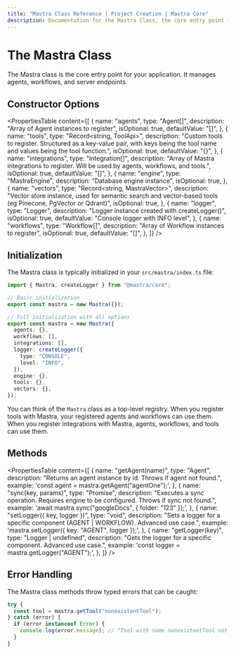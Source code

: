 ```yaml
---
title: "Mastra Class Reference | Project Creation | Mastra Core"
description: Documentation for the Mastra Class, the core entry point for managing agents, workflows, and server endpoints.
---
```


# The Mastra Class

The Mastra class is the core entry point for your application. It manages agents, workflows, and server endpoints.

## Constructor Options

<PropertiesTable
  content={[
    {
      name: "agents",
      type: "Agent[]",
      description: "Array of Agent instances to register",
      isOptional: true,
      defaultValue: "[]",
    },
    {
      name: "tools",
      type: "Record<string, ToolApi>",
      description:
        "Custom tools to register. Structured as a key-value pair, with keys being the tool name and values being the tool function.",
      isOptional: true,
      defaultValue: "{}",
    },
    {
      name: "integrations",
      type: "Integration[]",
      description:
        "Array of Mastra integrations to register. Will be used by agents, workflows, and tools.",
      isOptional: true,
      defaultValue: "[]",
    },
    {
      name: "engine",
      type: "MastraEngine",
      description: "Database engine instance",
      isOptional: true,
    },
    {
      name: "vectors",
      type: "Record<string, MastraVector>",
      description:
        "Vector store instance, used for semantic search and vector-based tools (eg Pinecone, PgVector or Qdrant)",
      isOptional: true,
    },
    {
      name: "logger",
      type: "Logger",
      description: "Logger instance created with createLogger()",
      isOptional: true,
      defaultValue: "Console logger with INFO level",
    },
    {
      name: "workflows",
      type: "Workflow[]",
      description: "Array of Workflow instances to register",
      isOptional: true,
      defaultValue: "[]",
    },
  ]}
/>

## Initialization

The Mastra class is typically initialized in your `src/mastra/index.ts` file:

```typescript copy filename=src/mastra/index.ts
import { Mastra, createLogger } from "@mastra/core";

// Basic initialization
export const mastra = new Mastra({});

// Full initialization with all options
export const mastra = new Mastra({
  agents: {},
  workflows: [],
  integrations: [],
  logger: createLogger({
    type: "CONSOLE",
    level: "INFO",
  }),
  engine: {},
  tools: {},
  vectors: {},
});
```

You can think of the `Mastra` class as a top-level registry. When you register tools with Mastra, your registered agents and workflows can use them. When you register integrations with Mastra, agents, workflows, and tools can use them.

## Methods

<PropertiesTable
  content={[
    {
      name: "getAgent(name)",
      type: "Agent",
      description:
        "Returns an agent instance by id. Throws if agent not found.",
      example: 'const agent = mastra.getAgent("agentOne");',
    },
    {
      name: "sync<K>(key, params)",
      type: "Promise<void>",
      description:
        "Executes a sync operation. Requires engine to be configured. Throws if sync not found.",
      example: 'await mastra.sync("googleDocs", { folder: "123" });',
    },
    {
      name: "setLogger({ key, logger })",
      type: "void",
      description:
        "Sets a logger for a specific component (AGENT | WORKFLOW). Advanced use case.",
      example: 'mastra.setLogger({ key: "AGENT", logger });',
    },
    {
      name: "getLogger(key)",
      type: "Logger | undefined",
      description:
        "Gets the logger for a specific component. Advanced use case.",
      example: 'const logger = mastra.getLogger("AGENT");',
    },
  ]}
/>

## Error Handling

The Mastra class methods throw typed errors that can be caught:

```typescript copy
try {
  const tool = mastra.getTool("nonexistentTool");
} catch (error) {
  if (error instanceof Error) {
    console.log(error.message); // "Tool with name nonexistentTool not found"
  }
}
```

